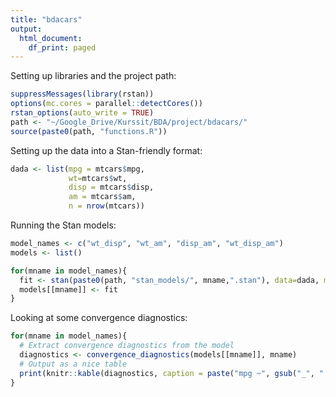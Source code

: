```yaml
---
title: "bdacars"
output:
  html_document:
    df_print: paged
---
```


Setting up libraries and the project path:

```r
suppressMessages(library(rstan))
options(mc.cores = parallel::detectCores())
rstan_options(auto_write = TRUE)
path <- "~/Google_Drive/Kurssit/BDA/project/bdacars/"
source(paste0(path, "functions.R"))
```

Setting up the data into a Stan-friendly format:

```r
dada <- list(mpg = mtcars$mpg,
             wt=mtcars$wt,
             disp = mtcars$disp,
             am = mtcars$am,
             n = nrow(mtcars))
```

Running the Stan models:

```r
model_names <- c("wt_disp", "wt_am", "disp_am", "wt_disp_am")
models <- list()

for(mname in model_names){
  fit <- stan(paste0(path, "stan_models/", mname,".stan"), data=dada, model_name = mname)
  models[[mname]] <- fit
}
```

Looking at some convergence diagnostics:

```r
for(mname in model_names){
  # Extract convergence diagnostics from the model
  diagnostics <- convergence_diagnostics(models[[mname]], mname)
  # Output as a nice table
  print(knitr::kable(diagnostics, caption = paste("mpg ~", gsub("_", " + ", mname))))
}
```

